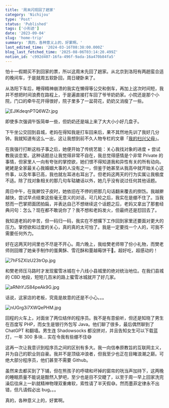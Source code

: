```yaml
---
title: '周末闪现回了趟家'
category: 'Nichijou'
type: 'Post'
status: 'Published'
tags: ['小形迹']
date: '2023-09-04'
slug: 'home-trip'
summary: '真的，各种意义上的，好累啊。'
last_edited_time: '2024-03-16T08:38:00.000Z'
blog_last_fetched_time: '2025-08-06T03:14:20.499Z'
notion_id: 'c992d407-16fa-496f-9ada-16a470b84fa5'
---
```


怕十一假期买不到回家的票，所以这周末先回了趟家。从北京到洛阳有两趟蛮合适的晚间车，于是就周五软卧回，周日硬卧来了。

从洛阳下车后，睡得精神崩溃的我实在懒得等公交和倒车，再加上这次时间短，我并不想把时间浪费在路程上，于是遍直接打车回了爷爷奶奶家。小院还是那个小院，门口的牵牛花开得很好，院子里多了一盆荷花，奶奶又消瘦了一些。

![EJlKdeqnPTQ6WZr.jpg](https://cdn.sa.net/2024/03/16/EJlKdeqnPTQ6WZr.jpg)

即使多次强调午饭简单一些，但奶奶还是端上来了大大小小好几盘子。

下午坐公交回到县城，老妈在得知我是打车回来后，果不其然地先训了我好几分钟。我就知道有这么一出，这让我想到前不久人物专栏的文章「[我的扫兴父母](https://mp.weixin.qq.com/s/po26tiyR32vzWhCA9H6XDg)」。

在我强行打断这档子事之后，她便开始了传统艺能：关心我找对象的进度 + 尝试教我谈恋爱。这种话题总让我觉得非常不自在，我总觉得感情是个非常 Private 的事情，但家里人一向有夸张的掌控欲，她们恨不得知道我和异性有关的所有动向。姥姥是全家最关心我婚姻大事的人没有之一，但鉴于她甚至从我高中就开始关心这件事，以及年事已高，我也就左耳进右耳出了。但老妈这两天的行为实属让我极度不适。除了找对象相关的那几句车轱辘话以外，她几乎没有说过任何其他话题。

周日中午，在我擀饺子皮时，她依旧在不停的把那几句话翻来覆去的捯饬。我越擀越快，尝试早点结束这些毫无意义的对话，可几轮之后，我实在是绷不住了。当我怒而一巴掌把面团拍扁，并表达自己不想继续这个话题之后，老妈又拿出了那套经典问句：怎么？现在都不敢说你了？我不想和老妈发火，但最终还是怼回去了。

我知道老妈的辛苦，但一码归一码，我实在不想撂下工作回到家里还要面对更大的压力。掌控欲和过度的关心，真的真的太可怕了。我是一定要找一个人的，可我不需要任何外力。

好在这两天时间里也不尽是不开心。周六晚上，我给樊老师带了份小礼物，而樊老师则回赠了她亲手制作的蛋黄酥、雪花酥和蔓越莓饼干🥹。超好吃，超感动的！

![7hF5ZXIzU23trOp.jpg](https://cdn.sa.net/2024/03/16/7hF5ZXIzU23trOp.jpg)

和樊老师压马路时才发现蜜雪冰城在十八线小县城里的绝对统治地位。在我们县城的 CBD 地段，短短几百米的路上蜜雪冰城就开了好几家。

![aRNhYJS84peAk9G.jpg](https://cdn.sa.net/2024/03/16/aRNhYJS84peAk9G.jpg)

话说，这家店的老板，究竟是故意的还是不小心。。。

![nUGrg3i7XWQePHM.jpg](https://cdn.sa.net/2024/03/16/nUGrg3i7XWQePHM.jpg)

回程的火车上，对面坐了两位结伴的程序员。我不是有意偷听，但还是知晓了男生在百度写 PHP，而女生是银行外包写 Java。他们聊了很多，最后偶然聊到了 ChatGPT 和翻墙。男生连 Shadowsocks 都没拼对，并且告知女生可以下载蓝灯，一年 300 多块… 实在令我有些绷不住😅

这再一次让我意识到程序员之间的区别有多大。我一向信奉原教旨的互联网主义，并为自己的职业则自豪。我并不是顶级冲浪者，但我至少也正在目睹浪潮之巅。可绝大部分程序员，他们甚至不需要 Github。

虽然来去都买到了下铺，但在熊孩子的呼啸和坏掉的窗帘的咣当声加持下，这两晚的睡眠质量不能说是酣然入梦吧，至少也是目不交睫了，以至于周一早上回家洗完澡后往床上一趴就精神物理双重瘫软，索性请了半天假😅。然而墨菲定律永不出错，但凡请假必出 bug。。。

真的，各种意义上的，好累啊。
